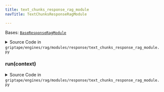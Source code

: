 ```yaml
---
title: text_chunks_response_rag_module
navTitle: TextChunksResponseRagModule

---
```


<span id="griptape.engines.rag.modules.response.text_chunks_response_rag_module.TextChunksResponseRagModule"></span>

Bases:
 [`BaseResponseRagModule`](..#griptape.engines.rag.modules.BaseResponseRagModule "BaseResponseRagModule (griptape.engines.rag.modules.BaseResponseRagModule)")

<details><summary>Source Code in <code>griptape&#47;engines&#47;rag&#47;modules&#47;response&#47;text_chunks_response_rag_module.py</code></summary>

```python
@define(kw_only=True)
class TextChunksResponseRagModule(BaseResponseRagModule):
    def run(self, context: RagContext) -> BaseArtifact:
        return ListArtifact(context.text_chunks)
```

</details>

<span id="griptape.engines.rag.modules.response.text_chunks_response_rag_module.TextChunksResponseRagModule.run"></span>

### run(context)

<details><summary>Source Code in <code>griptape&#47;engines&#47;rag&#47;modules&#47;response&#47;text_chunks_response_rag_module.py</code></summary>

```python
def run(self, context: RagContext) -> BaseArtifact:
    return ListArtifact(context.text_chunks)
```

</details>
